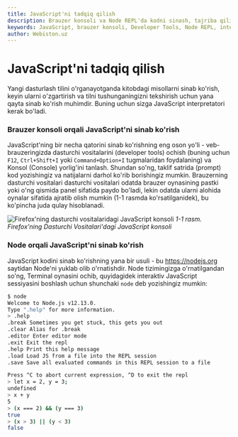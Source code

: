 ```yaml
---
title: JavaScript'ni tadqiq qilish
description: Brauzer konsoli va Node REPL'da kodni sinash, tajriba qilish va tilni faol o'rganish. Developer Tools'dan foydalanish, interaktiv seanslar, tezkor natijalar va samarali mashq qilish yo'llari.
keywords: JavaScript, brauzer konsoli, Developer Tools, Node REPL, interaktiv, tajriba, o'rganish, boshlang'ich, tez sinash, webiston
author: Webiston.uz
---
```


# JavaScript'ni tadqiq qilish

Yangi dasturlash tilini o'rganayotganda kitobdagi misollarni sinab ko'rish, keyin ularni o'zgartirish va tilni tushunganingizni tekshirish uchun yana qayta sinab ko'rish muhimdir. Buning uchun sizga JavaScript interpretatori kerak bo'ladi.

### Brauzer konsoli orqali JavaScript'ni sinab ko'rish

JavaScript'ning bir necha qatorini sinab ko'rishning eng oson yo'li - veb-brauzeringizda dasturchi vositalarini (developer tools) ochish (buning uchun `F12`, `Ctrl+Shift+I` yoki `Command+Option+I` tugmalaridan foydalaning) va Konsol (Console) yorlig'ini tanlash. Shundan so'ng, taklif satrida (prompt) kod yozishingiz va natijalarni darhol ko'rib borishingiz mumkin. Brauzerning dasturchi vositalari dasturchi vositalari odatda brauzer oynasining pastki yoki o'ng qismida panel sifatida paydo bo'ladi, lekin odatda ularni alohida oynalar sifatida ajratib olish mumkin (1-1 rasmda ko'rsatilganidek), bu ko'pincha juda qulay hisoblanadi.

![Firefox'ning dasturchi vositalaridagi JavaScript konsoli](/javascript-definitive-guide/developer-tools.png)
_1-1 rasm. Firefox'ning Dasturchi Vositalari'dagi JavaScript konsoli_ 

### Node orqali JavaScript'ni sinab ko'rish

JavaScript kodini sinab ko'rishning yana bir usuli - bu https://nodejs.org saytidan Node'ni yuklab olib o'rnatishdir. Node tizimingizga o'rnatilgandan so'ng, Terminal oynasini ochib, quyidagidek interaktiv JavaScript sessiyasini boshlash uchun shunchaki `node` deb yozishingiz mumkin:

```bash
$ node
Welcome to Node.js v12.13.0.
Type ".help" for more information.
> .help
.break Sometimes you get stuck, this gets you out
.clear Alias for .break
.editor Enter editor mode
.exit Exit the repl
.help Print this help message
.load Load JS from a file into the REPL session
.save Save all evaluated commands in this REPL session to a file

Press ^C to abort current expression, ^D to exit the repl
> let x = 2, y = 3;
undefined
> x + y
5
> (x === 2) && (y === 3)
true
> (x > 3) || (y < 3)
false
```
